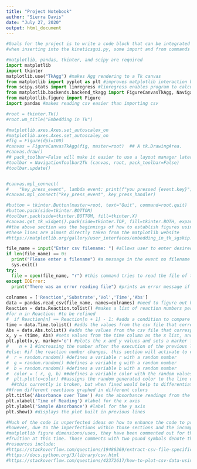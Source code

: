 ---
title: "Project Notebook"
author: "Sierra Davis"
date: "July 27, 2020"
output: html_document
---

```{python}
#Goals for the project is to write a code block that can be integrated into the Genesys kineticsgui.py program to create graphs based on csv files created by another program in the repository using matplotlib
#when inserting into the kineticsgui.py, some import and from commands can be uncommented from #the beginning of the code and some would need to be added

#matplotlib, pandas, tkinter, and scipy are required
import matplotlib
import tkinter
matplotlib.use("TkAgg") #makes Agg rendering to a Tk canvas
from matplotlib import pyplot as plt #improves matplotlib interaction by adding command style functions
from scipy.stats import linregress #linregress enables program to calculate a linear least-squares regression for two sets of measurements
from matplotlib.backends.backend_tkagg import FigureCanvasTkAgg, NavigationToolbar2TkAgg
from matplotlib.figure import Figure 
import pandas #makes reading csv easier than importing csv

#root = tkinter.Tk()
#root.wm_title("Embedding in Tk")

#matplotlib.axes.Axes.set_autoscalex_on
#matplotlib.axes.Axes.set_autoscaley_on
#fig = Figure(dpi=100)
#canvas = FigureCanvasTkAgg(fig, master=root)  ## A tk.DrawingArea.
#canvas.draw()
## pack_toolbar=False will make it easier to use a layout manager later on.
#toolbar = NavigationToolbar2Tk (canvas, root, pack_toolbar=False)
#toolbar.update()


#canvas.mpl_connect(
#    "key_press_event", lambda event: print(f"you pressed {event.key}"))
#canvas.mpl_connect("key_press_event", key_press_handler)

#button = tkinter.Button(master=root, text="Quit", command=root.quit) 
#button.pack(side=tkinter.BOTTOM)
#toolbar.pack(side=tkinter.BOTTOM, fill=tkinter.X)
#canvas.get_tk_widget().pack(side=tkinter.TOP, fill=tkinter.BOTH, expand=1)
##the above section was the beginnings of how to establish figures using matplotlib instead of a problematic graph
#these lines are almost directly taken from the matplotlib website
#https://matplotlib.org/gallery/user_interfaces/embedding_in_tk_sgskip.html#sphx-glr-gallery-user-interfaces-embedding-in-tk-sgskip-py

file_name = input("Enter csv filename: ") #allows user to enter desired csv filename
if len(file_name) == 0:
  print("Please enter a filename") #a message in the event no filename is provided
  sys.exit()
try:
  file = open(file_name, "r") #this command tries to read the file of the provided name
except IOError:
  print("There was an error reading file") #prints an error message if the file is unable to be read
  
colnames = ['Reaction','Substrate','Vol','Time','Abs']
data = pandas.read_csv(file_name, names=colnames) #need to figure out how to allow csv name to be input by user
Reaction = data.Reaction.tolist() #makes a list of reaction numbers per row 
#for n in Reaction: #to be refined
#  if Reaction[n] == Reaction[n + 1] - 1: #adds a condition to compare the reaction number of the current row in the list to the previous one ##need to fix
time = data.Time.tolist() #adds the values from the csv file that corresponds to the time column to a list
Abs = data.Abs.tolist() #adds the values from the csv file that corresponds to the absorbance column to a list
x, y = (time, Abs) #sets values from the time column as the x list, and the values from the Abs column as the y list
plt.plot(x,y, marker='o') #plots the x and y values and sets a marker for each coordinate point 
#    n + 1 #increasing the number after the execution of the previous lines ensures the loop will end once there is no Reaction[n] value in the Reaction list
#else: #if the reaction number changes, this section will activate to change the line color
#  r = random.random() #defines a variable r with a random number
#  g = random.random() #defines a variable g with a random number
#  b = random.random() #defines a variable b with a random number
#  color = ( r, g, b) ##defines a variable color with the random values for red green and blue
#  plt.plot(c=color) ##assigns the random generated color to the line of the graph
  ##this currently is broken, but when fixed would help to differentiate the ##results from different reactions listed in the same csv file, by having results
##from different reactions graphed in different colors
plt.title('Absorbance over Time') #as the absorbance readings from the spectrophotometer are recorded with a time stamp
plt.xlabel('Time of Reading') #label for the x axis
plt.ylabel('Sample Absorbance') #label for the y axis
plt.show() #displays the plot built in previous lines

#Much of the code is unperfected ideas on how to enhance the code to produce more meaningful graphs, 
#however, due to the imperfections within those sections and the incompletion of the attempt to integrate the 
#matplotlib figure dimensions/uses, they have been commented out for the time being with the intent to leave the beginnings of improvements that have not reached
#fruition at this time. Those comments with two pound symbols denote the intent or function of the inactive lines of code
#resources include:
#https://stackoverflow.com/questions/19486369/extract-csv-file-specific-columns-to-list-in-python
#https://docs.python.org/3/library/csv.html
#https://stackoverflow.com/questions/42372617/how-to-plot-csv-data-using-matplotlib-and-pandas-in-python
```

